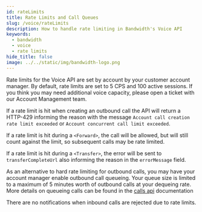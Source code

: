 ```yaml
---
id: rateLimits
title: Rate Limits and Call Queues
slug: /voice/rateLimits
description: How to handle rate limiting in Bandwidth's Voice API
keywords:
  - bandwidth
  - voice
  - rate limits
hide_title: false
image: ../../static/img/bandwidth-logo.png
---
```


Rate limits for the Voice API are set by account by your customer account manager. By default, rate limits are set to 5 CPS and 100 active sessions. If you think you may need additional voice capacity, please open a ticket with our Account Management team.

If a rate limit is hit when creating an outbound call the API will return a HTTP-429 informing the reason with the message `Account call creation rate limit exceeded` or `Account concurrent call limit exceeded`.

If a rate limit is hit during a `<Forward>`, the call will be allowed, but will still count against the limit, so subsequent calls may be rate limited.

If a rate limit is hit during a `<Transfer>`, the error will be sent to `transferCompleteUrl` also informing the reason in the `errorMessage` field.

As an alternative to hard rate limiting for outbound calls, you may have your account manager enable outbound call queueing. Your queue size is limited to a maximum of 5 minutes worth of outbound calls at your dequeing rate. More details on queueing calls can be found in the [calls api](/apis/voice#operation/createCall) documentation

There are no notifications when inbound calls are rejected due to rate limits.
